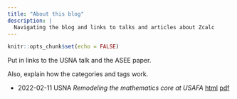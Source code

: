 ```yaml
---
title: "About this blog"
description: |
  Navigating the blog and links to talks and articles about Zcalc
---
```


```r
knitr::opts_chunk$set(echo = FALSE)
```

Put in links to the USNA talk and the ASEE paper. 

Also, explain how the categories and tags work.


- 2022-02-11 USNA *Remodeling the mathematics core at USAFA* [html](Outreach/2022-02-11-USNA/2022-02-11-USNA.html) [pdf](Outreach/2022-02-11-USNA/2022-02-11-USNA.pdf)

